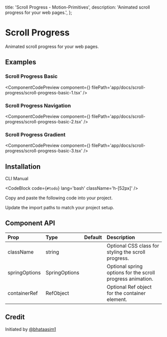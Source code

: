  title: 'Scroll Progress - Motion-Primitives',
  description: 'Animated scroll progress for your web pages.',
};


# Scroll Progress

Animated scroll progress for your web pages.

## Examples

### Scroll Progress Basic

<ComponentCodePreview
  component={<ScrollProgressBasic1 />}
  filePath='app/docs/scroll-progress/scroll-progress-basic-1.tsx'
/>

### Scroll Progress Navigation

<ComponentCodePreview
  component={<ScrollProgressBasic2 />}
  filePath='app/docs/scroll-progress/scroll-progress-basic-2.tsx'
/>

### Scroll Progress Gradient

<ComponentCodePreview
  component={<ScrollProgressBasic3 />}
  filePath='app/docs/scroll-progress/scroll-progress-basic-3.tsx'
/>

## Installation

<Tabs defaultValue="cli">

<TabsList>
  <TabsTrigger value='cli'>CLI</TabsTrigger>
  <TabsTrigger value='manual'>Manual</TabsTrigger>
</TabsList>

<TabsContent value="cli">

<CodeBlock code={`#todo`} lang='bash' className='h-[52px]' />

</TabsContent>

<TabsContent value="manual">

<Steps>

<Step>Copy and paste the following code into your project.</Step>

<CodeBlock filePath='components/core/scroll-progress.tsx' />

<Step>Update the import paths to match your project setup.</Step>

</Steps>

</TabsContent>

</Tabs>

## Component API

| Prop          | Type          | Default | Description                                                |
| :------------ | :------------ | :------ | :--------------------------------------------------------- |
| className     | string        |         | Optional CSS class for styling the scroll progress.        |
| springOptions | SpringOptions |         | Optional spring options for the scroll progress animation. |
| containerRef  | RefObject     |         | Optional Ref object for the container element.             |

## Credit

Initiated by [@bhataasim1](https://github.com/bhataasim1)
